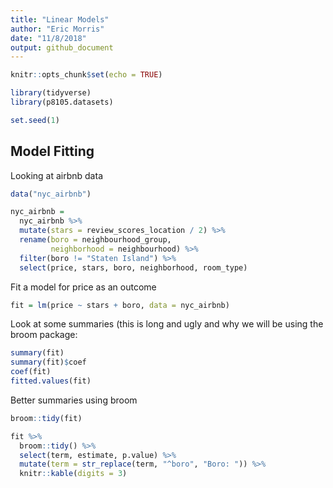 ```yaml
---
title: "Linear Models"
author: "Eric Morris"
date: "11/8/2018"
output: github_document
---
```


```r
knitr::opts_chunk$set(echo = TRUE)

library(tidyverse)
library(p8105.datasets)

set.seed(1)

```

## Model Fitting 

Looking at airbnb data

```r
data("nyc_airbnb")

nyc_airbnb = 
  nyc_airbnb %>% 
  mutate(stars = review_scores_location / 2) %>% 
  rename(boro = neighbourhood_group,
         neighborhood = neighbourhood) %>% 
  filter(boro != "Staten Island") %>% 
  select(price, stars, boro, neighborhood, room_type)
```

Fit a model for price as an outcome

```r
fit = lm(price ~ stars + boro, data = nyc_airbnb)
```

Look at some summaries (this is long and ugly and why we will be using the broom package: 

```r
summary(fit)
summary(fit)$coef
coef(fit)
fitted.values(fit)
```

Better summaries using broom

```r
broom::tidy(fit)

fit %>% 
  broom::tidy() %>% 
  select(term, estimate, p.value) %>% 
  mutate(term = str_replace(term, "^boro", "Boro: ")) %>% 
  knitr::kable(digits = 3)
```

